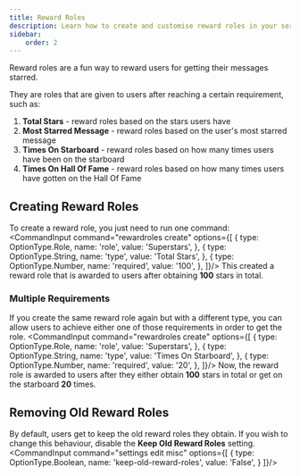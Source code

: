 ```yaml
---
title: Reward Roles
description: Learn how to create and customise reward roles in your server.
sidebar:
    order: 2
---
```



Reward roles are a fun way to reward users for getting their messages starred.

They are roles that are given to users after reaching a certain requirement, such as:
1. **Total Stars** - reward roles based on the stars users have
2. **Most Starred Message** - reward roles based on the user's most starred message
3. **Times On Starboard** - reward roles based on how many times users have been on the starboard
4. **Times On Hall Of Fame** - reward roles based on how many times users have gotten on the Hall Of Fame

## Creating Reward Roles
To create a reward role, you just need to run one command:
<CommandInput command="rewardroles create" options={[
    {
        type: OptionType.Role,
        name: 'role',
        value: 'Superstars',
    },
    {
        type: OptionType.String,
        name: 'type',
        value: 'Total Stars',
    },
    {
        type: OptionType.Number,
        name: 'required',
        value: '100',
    },
]}/>
This created a reward role <InlineMention name="@Superstars" /> that is awarded to users after obtaining **100** stars in total.

### Multiple Requirements
If you create the same reward role again but with a different type, you can allow users to achieve either one of those requirements in order to get the role.
<CommandInput command="rewardroles create" options={[
    {
        type: OptionType.Role,
        name: 'role',
        value: 'Superstars',
    },
    {
        type: OptionType.String,
        name: 'type',
        value: 'Times On Starboard',
    },
    {
        type: OptionType.Number,
        name: 'required',
        value: '20',
    },
]}/>
Now, the reward role <InlineMention name="@Superstars" /> is awarded to users after they either obtain **100** stars in total or get on the starboard **20** times.

## Removing Old Reward Roles
By default, users get to keep the old reward roles they obtain. If you wish to change this behaviour, disable the **Keep Old Reward Roles** setting.
<CommandInput command="settings edit misc" options={[
    {
        type: OptionType.Boolean,
        name: 'keep-old-reward-roles',
        value: 'False',
    }
]}/>